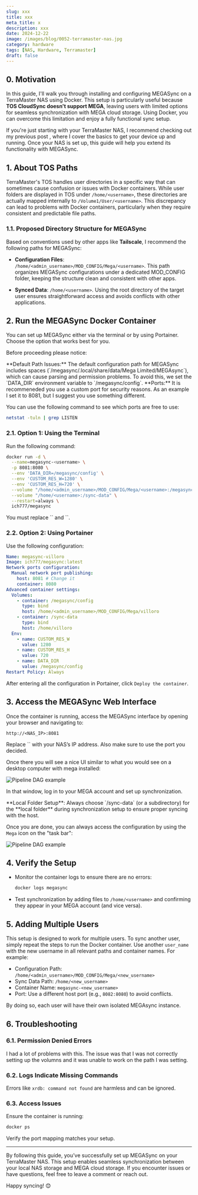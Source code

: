 ```yaml
---
slug: xxx
title: xxx
meta_title: x
description: xxx
date: 2024-12-22
image: /images/blog/0052-terramaster-nas.jpg
category: hardware
tags: [NAS, Hardware, Terramaster]
draft: false
---
```


## 0. Motivation

In this guide, I'll walk you through installing and configuring MEGASync on a TerraMaster NAS using Docker. This setup is particularly useful because **TOS CloudSync doesn't support MEGA**, leaving users with limited options for seamless synchronization with MEGA cloud storage. Using Docker, you can overcome this limitation and enjoy a fully functional sync setup.

If you're just starting with your TerraMaster NAS, I recommend checking out my previous post <FancyLink linkText="Setting Up and Optimizing a Terramaster NAS" url="https://villoro.com/blog/setting-up-terramaster-nas/" dark="true"/>, where I cover the basics to get your device up and running. Once your NAS is set up, this guide will help you extend its functionality with MEGASync.

## 1. About TOS Paths

TerraMaster's TOS handles user directories in a specific way that can sometimes cause confusion or issues with Docker containers. While user folders are displayed in TOS under `/home/<username>`, these directories are actually mapped internally to `/Volume1/User/<username>`. This discrepancy can lead to problems with Docker containers, particularly when they require consistent and predictable file paths.

### 1.1. Proposed Directory Structure for MEGASync

Based on conventions used by other apps like **Tailscale**, I recommend the following paths for MEGASync:

* **Configuration Files**: `/home/<admin_username>/MOD_CONFIG/Mega/<username>`. This path organizes MEGASync configurations under a dedicated MOD_CONFIG folder, keeping the structure clean and consistent with other apps.

* **Synced Data**: `/home/<username>`. Using the root directory of the target user ensures straightforward access and avoids conflicts with other applications.

## 2. Run the MEGASync Docker Container

You can set up MEGASync either via the terminal or by using Portainer. Choose the option that works best for you.

Before proceeding please notice:

<Notice type="warning">
  **Default Path Issues:** The default configuration path for MEGASync includes spaces (`/megasync/.local/share/data/Mega Limited/MEGAsync`), which can cause parsing and permission problems. To avoid this, we set the `DATA_DIR` environment variable to `/megasync/config`.
</Notice>

<Notice type="warning" classname="mt-6">
  **Ports:** It is recommeneded you use a custom port for security reasons. As an example I set it to 8081, but I suggest you use something different.
</Notice>

You can use the following command to see which ports are free to use:

```bash
netstat -tuln | grep LISTEN
```

### 2.1. Option 1: Using the Terminal

Run the following command:

```bash
docker run -d \
  --name=megasync-<username> \
  -p 8081:8080 \
  --env 'DATA_DIR=/megasync/config' \
  --env 'CUSTOM_RES_W=1280' \
  --env 'CUSTOM_RES_H=720' \
  --volume "/home/<admin_username>/MOD_CONFIG/Mega/<username>:/megasync/config" \
  --volume "/home/<username>:/sync-data" \
  --restart=always \
  ich777/megasync
```

<Notice type="warning">
  You must replace `<admin_username>` and `<username>`.
</Notice>

### 2.2. Option 2: Using Portainer

Use the following configuration:

```yaml
Name: megasync-villoro
Image: ich777/megasync:latest
Network ports configuration:
  Manual network port publishing:
    host: 8081 # Change it
    container: 8080
Advanced container settings:
  Volumes:
    - container: /megasync/config
      type: bind
      host: /home/<admin_username>/MOD_CONFIG/Mega/villoro
    - container: /sync-data
      type: bind
      host: /home/villoro
  Env:
    - name: CUSTOM_RES_W
      value: 1280
    - name: CUSTOM_RES_H
      value: 720
    - name: DATA_DIR
      value: /megasync/config
Restart Policy: Always
```

After entering all the configuration in Portainer, click `Deploy the container`.

## 3. Access the MEGASync Web Interface

Once the container is running, access the MEGASync interface by opening your browser and navigating to:

```plaintext
http://<NAS_IP>:8081
```
<Notice type="warning">
  Replace `<NAS_IP>` with your NAS’s IP address. Also make sure to use the port you decided.
</Notice>

Once there you will see a nice UI similar to what you would see on a desktop computer with mega installed:

![Pipeline DAG example](../../images/posts/2024/0053-megasync-config.jpg)

In that window, log in to your MEGA account and set up synchronization.

<Notice type="warning">
  **Local Folder Setup**: Always choose `/sync-data` (or a subdirectory) for the **local folder** during synchronization setup to ensure proper syncing with the host.
</Notice>

Once you are done, you can always access the configuration by using the `Mega` icon on the "task bar":

![Pipeline DAG example](../../images/posts/2024/0053-megasync-icon-settings.jpg)

## 4. Verify the Setup

- Monitor the container logs to ensure there are no errors:
  ```bash
  docker logs megasync
  ```

- Test synchronization by adding files to `/home/<username>` and confirming they appear in your MEGA account (and vice versa).

## 5. Adding Multiple Users

This setup is designed to work for multiple users. To sync another user, simply repeat the steps to run the Docker container. Use another `user_name` with the new username in all relevant paths and container names. For example:

- Configuration Path: `/home/<admin_username>/MOD_CONFIG/Mega/<new_username>`
- Sync Data Path: `/home/<new_username>`
- Container Name: `megasync-<new_username>`
- Port: Use a different host port (e.g., `8082:8080`) to avoid conflicts.

By doing so, each user will have their own isolated MEGAsync instance.

## 6. Troubleshooting

### 6.1. Permission Denied Errors

I had a lot of problems with this. The issue was that I was not correctly setting up the volumns and it was unable to work on the path I was setting.

### 6.2. Logs Indicate Missing Commands
Errors like `xrdb: command not found` are harmless and can be ignored.

### 6.3. Access Issues

Ensure the container is running:

```bash
docker ps
```

Verify the port mapping matches your setup.

---

By following this guide, you’ve successfully set up MEGASync on your TerraMaster NAS. This setup enables seamless synchronization between your local NAS storage and MEGA cloud storage. If you encounter issues or have questions, feel free to leave a comment or reach out.

Happy syncing! 😊
